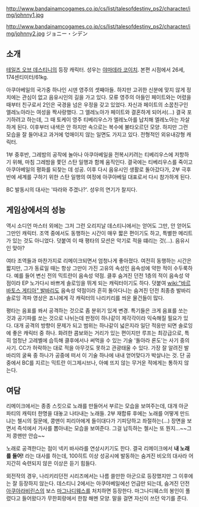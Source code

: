 http://www.bandainamcogames.co.jp/cs/list/talesofdestiny_ps2/character/img/johnny1.jpg

http://www.bandainamcogames.co.jp/cs/list/talesofdestiny_ps2/character/img/johnny2.jpg
ジョニー・シデン
== 소개 ==
[[테일즈 오브 데스티니]]의 등장 캐릭터. 성우는 [[야마데라 코이치]]. 본편 시점에서 26세, 174센티미터/61kg.

아쿠아베일의 국가중 하나인 시덴 영주의 셋째아들. 하지만 고귀한 신분에 맞지 않게 정치에는 관심이 없고 음유시인의 길을 가고 있다. 모류 영주의 아들인 페이트와는 어렸을 때부터 친구로서 2인은 국경을 넘은 우정을 갖고 있었다.
자신과 페이트의 소꿉친구인 엘레노아라는 여성을 짝사랑했다. 그 엘레노아가 페이트와 결혼하게 되어서(...) 결국 포기하려고 하는데, 그 때 토케이 영주 티베리우스가 엘레노아를 납치해 엘레노아는 자살하게 된다. 이후부터 내색은 안 하지만 속으로는 복수에 불타오르던 모양. 하지만 그런 모습을 잘 들어내고 과거에 얷매이지 않는 일면도 가지고 있다. 전형적인 외유내강형 캐릭터.

1부 중후반, 그레밤의 공작에 놀아나 아쿠아베일을 전복시키려는 티베리우스에 저항하기 위해, 마침 그레밤을 쫓던 스탄 일행과 함께 움직인다. 결국에는 티베리우스를 죽이고 아쿠아베일의 평화를 되찾는 데 성공. 이후 다시 음유시인 생활로 돌아갔다가, 2부 극후반에 세계를 구하기 위한 스탄 일행의 여정에 아쿠아베일 대표로서 다시 참가하게 된다.

BC 발동시의 대사는 '따라와 주겠나?'. 성우의 연기가 찰지다.
== 게임상에서의 성능 ==
역시 소디언 마스터 외에는 그저 그런 오리지날 데스티니에서는 얻어도 그만, 안 얻어도 그만인 캐릭터. 조역 중에서도 동행하는 시간이 매우 짧은 편이기도 하고, 특별한 메리트가 있는 것도 아니었다. 덧붙여 이 때 평타의 모션은 악기로 적을 떄리는 것(...). 음유시인 맞아?

여타 조역들과 마찬가지로 리메이크되면서 엄청나게 좋아졌다. 여전히 동행하는 시간은 짧지만, 그가 동료일 때는 항상 그만이 가진 고유의 속성인 음속성에 약한 적이 수두룩하다. 예를 들어 변신 전의 믹트란이 음속성 약점. 클후 숨겨진 던전 1층의 적이 음속성 약점이라 EP 노가다시 바쁘게 솔로잉을 뛰게 되는 캐릭터이기도 하다. 덧붙여 [[wiki:"바르바토스 게티아" 발바리]]도 음속성 약점이라 흔히 돌아다니는 숨겨진 던전 최종층 발바리 솔로잉 격파 영상은 죠니에게 각 캐릭터의 나리키리를 씌운 물건들이 많다.

평타는 음표를 쏴서 공격하는 것으로 좀 분위기 있게 변경. 특기들은 크게 음표를 쏘는 것과 공기파를 쏘는 것으로 나뉘는데 판정이 하나같이 제각각이라 익숙해질 필요가 있다. 대개 공격의 방향이 문제가 되고 범위는 하나같이 넓은지라 일단 적응만 되면 솔로잉에 좋은 캐릭터 중 하나. 화려한 콤보와는 거리가 있는 편이지만 루프는 최강급으로, 특히 엄청난 고레벨에 습득해 클후에서나 써먹을 수 있는 기술 '돌아라 론도'는 사기 중의 사기. CC가 허락하는 대로 적을 아무것도 못하고 관광태울 수 있다. 가장 잘 알려진 발바리의 굴욕 중 하나가 공중에 떠서 이 기술 하나에 내내 얻어맞다가 박살나는 것. 단 공중에서 BC를 지르는 믹트란 이그제시브나, 아예 뜨지 않는 무거운 적에게는 통하지 않는다.
== 여담 ==
리메이크에서는 종종 스킷으로 노래를 만들어서 부르는 모습을 보여주는데, 대개 아군 파티의 캐릭터 한명을 대놓고 나타내는 노래들. 2부 재합류 후에는 노래를 어떻게 만드냐는 첼시의 질문에, 콩맨이 피리아에게 들이대다가 기피당하고 좌절하는(...) 장면을 보면서 즉석에서 가사를 뽑아내는 모습을 보여준다. 그걸 납득하는 첼시는 또 뭔지...~~그저 콩맨만 안습~~ 

노래로 공격한다는 점이 넥키 바사라를 연상시키기도 한다. 결국 리메이크에서 '''내 노래를 들어!''' 라는 대사를 하는데, 100히트 이상 성공시에 발동하는 숨겨진 비오의 대사라 어지간히 숙련되지 않은 이상은 듣기 힘들다.

외전작의 경우, 나리키리던전 시리즈에서는 나름 쓸만한 아군으로 등장했지만 그 이후에는 잘 등장하지 않는다. 데스티니 2에서는 아쿠아베일에선 언급만 되는데, 숨겨진 던전 [[아쿠아라비린스]]의 보스 [[마그나디웨스]]를 처치하면 등장한다. 마그나디웨스의 봉인이 풀렸다고 들어왔다가 무한회랑에서 한참 해멘 모양. 말을 걸면 자신이 쓰던 악기를 준다.
